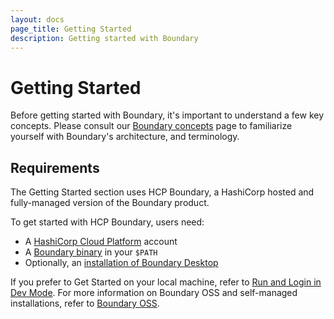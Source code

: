 ```yaml
---
layout: docs
page_title: Getting Started
description: Getting started with Boundary
---
```


# Getting Started

Before getting started with Boundary, it's important to understand a few key concepts. Please consult our [Boundary concepts](/docs/concepts) page to familiarize yourself with Boundary's architecture, and terminology.

## Requirements

The Getting Started section uses HCP Boundary, a HashiCorp hosted and fully-managed version of the Boundary product. 

To get started with HCP Boundary, users need:

- A [HashiCorp Cloud Platform](https://portal.cloud.hashicorp.com/sign-up) account
- A [Boundary binary](https://www.boundaryproject.io/downloads) in your `$PATH`
- Optionally, an [installation of Boundary Desktop](https://learn.hashicorp.com/tutorials/boundary/getting-started-desktop-app)

If you prefer to Get Started on your local machine, refer to [Run and Login in Dev Mode](/docs/oss/installing/run-and-login). For more information on Boundary OSS and self-managed installations, refer to [Boundary OSS](/docs/oss/index).